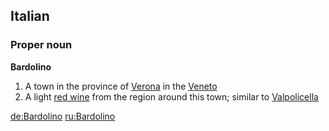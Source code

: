 ==Italian==

===Proper noun===
{{en-proper noun}}'''Bardolino'''

# A town in the province of [[Verona]] in the [[Veneto]]
# A light [[red wine]] from the region around this town; similar to [[Valpolicella]]

[[de:Bardolino]]
[[ru:Bardolino]]